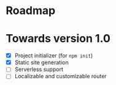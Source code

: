 # Roadmap

# Towards version 1.0

- [x] Project initializer (for `npm init`)
- [x] Static site generation
- [ ] Serverless support
- [ ] Localizable and customizable router

